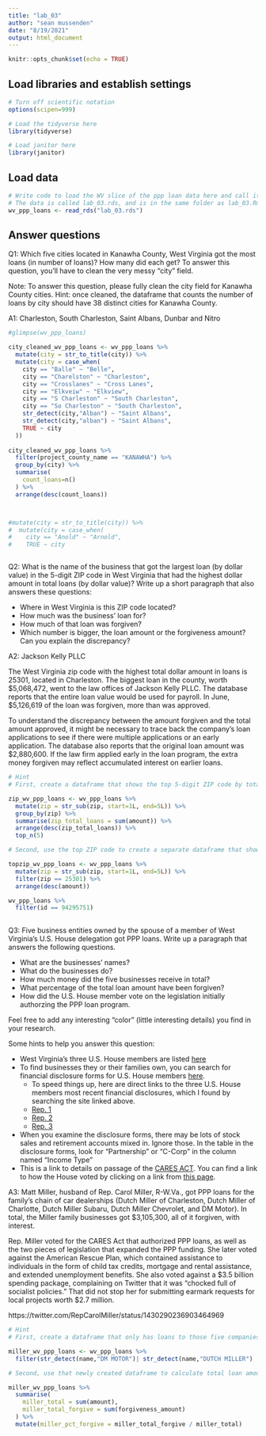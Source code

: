 ```yaml
---
title: "lab_03"
author: "sean mussenden"
date: "8/19/2021"
output: html_document
---
```


```r
knitr::opts_chunk$set(echo = TRUE)
```

## Load libraries and establish settings
```r
# Turn off scientific notation
options(scipen=999)

# Load the tidyverse here
library(tidyverse)

# Load janitor here
library(janitor)

```

## Load data
```r
# Write code to load the WV slice of the ppp loan data here and call it wv_ppp_loans.
# The data is called lab_03.rds, and is in the same folder as lab_03.Rmd (this data notebook)
wv_ppp_loans <- read_rds("lab_03.rds")

```

## Answer questions

Q1: Which five cities located in Kanawha County, West Virginia got the most loans (in number of loans)? How many did each get? To answer this question, you'll have to clean the very messy "city" field.

Note: To answer this question, please fully clean the city field for Kanawha County cities. Hint: once cleaned, the dataframe that counts the number of loans by city should have 38 distinct cities for Kanawha County.

A1: Charleston, South Charleston, Saint Albans, Dunbar and Nitro

```r

#glimpse(wv_ppp_loans)

city_cleaned_wv_ppp_loans <- wv_ppp_loans %>%
  mutate(city = str_to_title(city)) %>%
  mutate(city = case_when(
    city == "Balle" ~ "Belle",
    city == "Charelston" ~ "Charleston",
    city == "Crosslanes" ~ "Cross Lanes",
    city == "Elkveiw" ~ "Elkview",
    city == "S Charleston" ~ "South Charleston",
    city == "So Charleston" ~ "South Charleston",
    str_detect(city,"Alban") ~ "Saint Albans",
    str_detect(city,"alban") ~ "Saint Albans",
    TRUE ~ city
  )) 
  
city_cleaned_wv_ppp_loans %>%
  filter(project_county_name == "KANAWHA") %>%
  group_by(city) %>%
  summarise(
    count_loans=n()
  ) %>%
  arrange(desc(count_loans))



#mutate(city = str_to_title(city)) %>%
#  mutate(city = case_when(
#    city == "Anold" ~ "Arnold",
#    TRUE ~ city



```

Q2: What is the name of the business that got the largest loan (by dollar value) in the 5-digit ZIP code in West Virginia that had the highest dollar amount in total loans (by dollar value)? Write up a short paragraph that also answers these questions:

* Where in West Virginia is this ZIP code located?
* How much was the business' loan for?
* How much of that loan was forgiven?
* Which number is bigger, the loan amount or the forgiveness amount? Can you explain the discrepancy?

A2: Jackson Kelly PLLC

The West Virginia zip code with the highest total dollar amount in loans is 25301, located in Charleston. The biggest loan in the county, worth $5,068,472, went to the law offices of Jackson Kelly PLLC. The database reports that the entire loan value would be used for payroll. In June, $5,126,619 of the loan was forgiven, more than was approved. 

To understand the discrepancy between the amount forgiven and the total amount approved, it might be necessary to trace back the company's loan applications to see if there were multiple applications or an early application. The database also reports that the original loan amount was $2,880,600. If the law firm applied early in the loan program, the extra money forgiven may reflect accumulated interest on earlier loans. 

```r
# Hint
# First, create a dataframe that shows the top 5-digit ZIP code by total dollar amount

zip_wv_ppp_loans <- wv_ppp_loans %>%
  mutate(zip = str_sub(zip, start=1L, end=5L)) %>%
  group_by(zip) %>%
  summarise(zip_total_loans = sum(amount)) %>%
  arrange(desc(zip_total_loans)) %>%
  top_n(5)

# Second, use the top ZIP code to create a separate dataframe that shows the business with the biggest loan in that ZIP code.

topzip_wv_ppp_loans <- wv_ppp_loans %>%
  mutate(zip = str_sub(zip, start=1L, end=5L)) %>%
  filter(zip == 25301) %>%
  arrange(desc(amount))

wv_ppp_loans %>%
  filter(id == 94295751)
  

```

Q3: Five business entities owned by the spouse of a member of West Virginia's U.S. House delegation got PPP loans. Write up a paragraph that answers the following questions.   

  * What are the businesses' names?
  * What do the businesses do?
  * How much money did the five businesses receive in total?
  * What percentage of the total loan amount have been forgiven?
  * How did the U.S. House member vote on the legislation initially authorzing the PPP loan program.

Feel free to add any interesting "color" (little interesting details) you find in your research.  

Some hints to help you answer this question:

* West Virginia's three U.S. House members are listed [here](https://www.govtrack.us/congress/members/WV#representatives)
* To find businesses they or their families own, you can search for financial disclosure forms for U.S. House members [here](https://disclosures-clerk.house.gov/PublicDisclosure/FinancialDisclosure#Search).
  * To speed things up, here are direct links to the three U.S. House members most recent financial disclosures, which I found by searching the site linked above.
  * [Rep. 1](https://disclosures-clerk.house.gov/public_disc/financial-pdfs/2020/10042042.pdf)
  * [Rep. 2](https://disclosures-clerk.house.gov/public_disc/financial-pdfs/2020/10040330.pdf)
  * [Rep. 3](https://disclosures-clerk.house.gov/public_disc/financial-pdfs/2020/10042734.pdf)
* When you examine the disclosure forms, there may be lots of stock sales and retirement accounts mixed in.  Ignore those. In the table in the disclosure forms, look for "Partnership" or "C-Corp" in the column named "Income Type"
* This is a link to details on passage of the [CARES ACT](https://www.congress.gov/bill/116th-congress/house-bill/748). You can find a link to how the House voted by clicking on a link from [this page](https://www.congress.gov/bill/116th-congress/house-bill/748/actions).

A3: Matt Miller, husband of Rep. Carol Miller, R-W.Va., got PPP loans for the family's chain of car dealerships (Dutch Miller of Charleston, Dutch Miller of Charlotte, Dutch Miller Subaru, Dutch Miller Chevrolet, and DM Motor). In total, the Miller family businesses got $3,105,300, all of it forgiven, with interest. 

Rep. Miller voted for the CARES Act that authorized PPP loans, as well as the two pieces of legislation that expanded the PPP funding. She later voted against the American Rescue Plan, which contained assistance to individuals in the form of child tax credits, mortgage and rental assistance, and extended unemployment benefits. She also voted against a $3.5 billion spending package, complaining on Twitter that it was "chocked full of socialist policies." That did not stop her for submitting earmark requests for local projects worth $2.7 million.

https://twitter.com/RepCarolMiller/status/1430290236903464969

```r

# Hint
# First, create a dataframe that only has loans to those five companies

miller_wv_ppp_loans <- wv_ppp_loans %>%
  filter(str_detect(name,"DM MOTOR")| str_detect(name,"DUTCH MILLER") | str_detect(name,"MFM")) 

# Second, use that newly created dataframe to calculate total loan amount and percentage forgiven for those companies

miller_wv_ppp_loans %>%
  summarise(
    miller_total = sum(amount),
    miller_total_forgive = sum(forgiveness_amount)
  ) %>%
  mutate(miller_pct_forgive = miller_total_forgive / miller_total)
  


```
